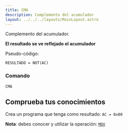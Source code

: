 ```yaml
---
title: CMA
description: Complemento del acumulador
layout: ../../../layouts/MainLayout.astro
---
```



Complemento del acumulador.

**El resultado se ve reflejado el acumulador**

Pseudo-código:
```
RESULTADO = NOT(AC)
```

### Comando

```
CMA
```

## Comprueba tus conocimientos

Crea un programa que tenga como resultado: `AC = 0x00`

**Nota**: debes conocer y utilizar la operación: [`MOV`](MOV)

<Solution title="Solución" sol="MOV FF, AC\nCMA" testCodeText="Probar código" client:load />